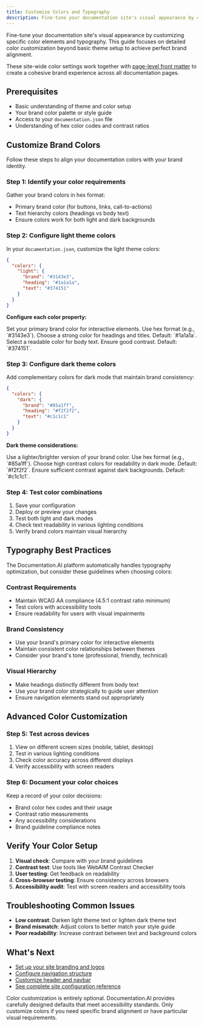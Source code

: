 ```yaml
---
title: Customize Colors and Typography
description: Fine-tune your documentation site's visual appearance by customizing brand colors, text colors, and typography for optimal readability and brand consistency.
---
```



Fine-tune your documentation site's visual appearance by customizing specific color elements and typography. This guide focuses on detailed color customization beyond basic theme setup to achieve perfect brand alignment.

These site-wide color settings work together with [page-level front matter](page-configuration) to create a cohesive brand experience across all documentation pages.

## Prerequisites

- Basic understanding of theme and color setup 
- Your brand color palette or style guide
- Access to your `documentation.json` file
- Understanding of hex color codes and contrast ratios

## Customize Brand Colors

Follow these steps to align your documentation colors with your brand identity.

### Step 1: Identify your color requirements

Gather your brand colors in hex format:
- Primary brand color (for buttons, links, call-to-actions)
- Text hierarchy colors (headings vs body text)
- Ensure colors work for both light and dark backgrounds

### Step 2: Configure light theme colors

In your `documentation.json`, customize the light theme colors:

```json
{
  "colors": {
    "light": {
      "brand": "#3143e3",
      "heading": "#1a1a1a", 
      "text": "#374151"
    }
  }
}
```

**Configure each color property:**

<ParamField path="brand" param-type="string" required="false" showLocation="false">
  Set your primary brand color for interactive elements. Use hex format (e.g., `#3143e3`).
</ParamField>

<ParamField path="heading" param-type="string" required="false" showLocation="false">
  Choose a strong color for headings and titles. Default: `#1a1a1a`.
</ParamField>

<ParamField path="text" param-type="string" required="false" showLocation="false">
  Select a readable color for body text. Ensure good contrast. Default: `#374151`.
</ParamField>

### Step 3: Configure dark theme colors

Add complementary colors for dark mode that maintain brand consistency:

```json
{
  "colors": {
    "dark": {
      "brand": "#85a1ff",
      "heading": "#f2f2f2",
      "text": "#c1c1c1"
    }
  }
}
```

**Dark theme considerations:**

<ParamField path="brand" param-type="string" required="false" showLocation="false">
  Use a lighter/brighter version of your brand color. Use hex format (e.g., `#85a1ff`).
</ParamField>

<ParamField path="heading" param-type="string" required="false" showLocation="false">
  Choose high contrast colors for readability in dark mode. Default: `#f2f2f2`.
</ParamField>

<ParamField path="text" param-type="string" required="false" showLocation="false">
  Ensure sufficient contrast against dark backgrounds. Default: `#c1c1c1`.
</ParamField>

### Step 4: Test color combinations

1. Save your configuration
2. Deploy or preview your changes
3. Test both light and dark modes
4. Check text readability in various lighting conditions
5. Verify brand colors maintain visual hierarchy

## Typography Best Practices

The Documentation.AI platform automatically handles typography optimization, but consider these guidelines when choosing colors:

### Contrast Requirements

- Maintain WCAG AA compliance (4.5:1 contrast ratio minimum)
- Test colors with accessibility tools
- Ensure readability for users with visual impairments

### Brand Consistency

- Use your brand's primary color for interactive elements
- Maintain consistent color relationships between themes
- Consider your brand's tone (professional, friendly, technical)

### Visual Hierarchy

- Make headings distinctly different from body text
- Use your brand color strategically to guide user attention
- Ensure navigation elements stand out appropriately

## Advanced Color Customization

### Step 5: Test across devices

1. View on different screen sizes (mobile, tablet, desktop)
2. Test in various lighting conditions
3. Check color accuracy across different displays
4. Verify accessibility with screen readers

### Step 6: Document your color choices

Keep a record of your color decisions:
- Brand color hex codes and their usage
- Contrast ratio measurements  
- Any accessibility considerations
- Brand guideline compliance notes

## Verify Your Color Setup

1. **Visual check**: Compare with your brand guidelines
2. **Contrast test**: Use tools like WebAIM Contrast Checker
3. **User testing**: Get feedback on readability
4. **Cross-browser testing**: Ensure consistency across browsers
5. **Accessibility audit**: Test with screen readers and accessibility tools

## Troubleshooting Common Issues

- **Low contrast**: Darken light theme text or lighten dark theme text
- **Brand mismatch**: Adjust colors to better match your style guide
- **Poor readability**: Increase contrast between text and background colors

## What's Next

- [Set up your site branding and logos](branding)
- [Configure navigation structure](navigation-and-sidebar)
- [Customize header and navbar](header-and-navbar)
- [See complete site configuration reference](site-configuration)

<Callout>
Color customization is entirely optional. Documentation.AI provides carefully designed defaults that meet accessibility standards. Only customize colors if you need specific brand alignment or have particular visual requirements.
</Callout>
